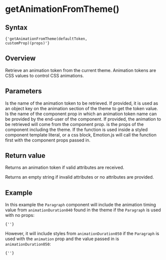 

# getAnimationFromTheme()

## Syntax

<Code>{'getAnimationFromTheme(defaultToken, customProp)(props)'}</Code>

## Overview

Retrieve an animation token from the current theme. Animation tokens are CSS values to control CSS animations.

## Parameters

<LegacyBlock marginTop='sizing040'>
  <Prop name='defaultToken' type='ThemeToken'>
    Is the name of the animation token to be retrieved. If provided, it is used as an object key on the animation section of the theme to get the token value.
  </Prop>
  <Prop name='customProp' type="Exclude<keyof Props, 'theme'>">
    Is the name of the component prop in which an animation token name can be provided by the end-user of the component. If provided, the animation to be retrieved will come from the component prop.
  </Prop>
  <Prop name='props' type='Props'>
    is the props of the component including the theme. If the function is used inside a styled component template literal, or a css block, Emotion.js will call the function first with the component props passed in.
  </Prop>
</LegacyBlock>

## Return value

Returns an animation token if valid attributes are received.

Returns an empty string if invalid attributes or no attributes are provided.

## Example

<CodeFromFile path="examples/utils/get-animation-from-theme.tsx"/>

In this example the `Paragraph` component will include the animation timing value from `animationDuration040` found in the theme if the `Paragraph` is used with no props:

<Code>{'<Paragraph />'}</Code>

However, it will include styles from `animationDuration050` if the `Paragraph` is used with the `animation` prop and the value passed in is `animationDuration050`:

<Code>{'<Paragraph animation="animationDuration050" />'}</Code>
